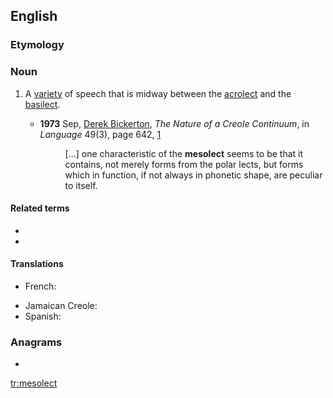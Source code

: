 ==English==

===Etymology===
{{confix|meso|lect|lang=en}}

===Noun===
{{en-noun}}

# {{label|en|linguistics}} A [[variety]] of speech that is midway between the [[acrolect]] and the [[basilect]].
#* '''1973''' Sep, [[w:Derek Bickerton|Derek Bickerton]], ''The Nature of a Creole Continuum'', in ''Language'' 49(3), page 642, [http://links.jstor.org/sici?sici=0097-8507%28197309%2949%3A3%3C640%3ATNOACC%3E2.0.CO%3B2-K]
#*: [...] one characteristic of the '''mesolect''' seems to be that it contains,<!-- sic --> not merely forms from the polar lects, but forms which in function, if not always in phonetic shape, are peculiar to itself.

====Related terms====
* {{l|en|acrolect}}
* {{l|en|basilect}}

====Translations====
{{trans-top|between acrolect and basilect}}
* French: {{t+|fr|mésolecte}}
{{trans-mid}}
* Jamaican Creole: {{t|jam|miizolek}}
* Spanish: {{t|es|mesolecto|m}}
{{trans-bottom}}

===Anagrams===
* {{l|en|telecoms}}

[[tr:mesolect]]